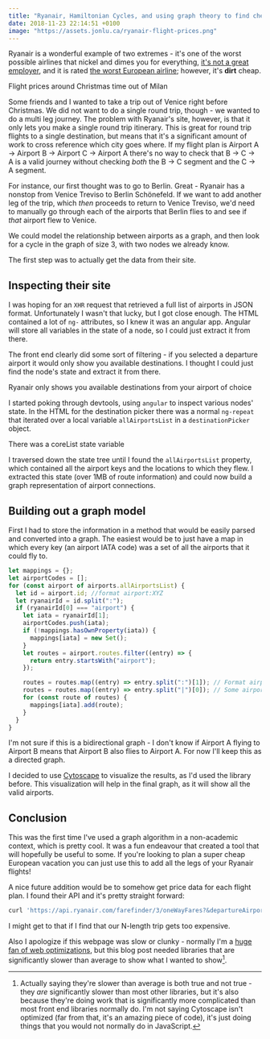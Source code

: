 ```yaml
---
title: "Ryanair, Hamiltonian Cycles, and using graph theory to find cheap flights"
date: 2018-11-23 22:14:51 +0100
image: "https://assets.jonlu.ca/ryanair-flight-prices.png"
---
```


<script
  src="https://code.jquery.com/jquery-3.3.1.min.js"
  integrity="sha256-FgpCb/KJQlLNfOu91ta32o/NMZxltwRo8QtmkMRdAu8="
  crossOrigin="anonymous"
></script>

Ryanair is a wonderful example of two extremes - it's one of the worst possible airlines that nickel and dimes you for everything, [it's not
a great employer](https://www.independent.co.uk/travel/news-and-advice/ryanair-strike-pilots-uk-ireland-flights-cancelled-why-latest-a8454161.html),
and it is rated [the worst European airline](https://www.independent.co.uk/travel/news-and-advice/worst-airline-which-ryanair-british-airways-survey-vueling-jet2-norwegian-united-singapore-airlines-a8113616.html);
however, it's **dirt** cheap.

<CustomImage file="ryanair-flight-prices" footnote="Ryanair flight prices" />

<p className={"footnote"}>Flight prices around Christmas time out of Milan</p>

Some friends and I wanted to take a trip out of Venice right before Christmas. We did not want to do a single round trip, though - we wanted to do a multi leg journey. The problem with Ryanair's site, however, is that it only lets you make a single round trip itinerary. This is great for round trip flights to a single destination, but means that it's a significant amount of work to cross reference which city goes where. If my flight plan is Airport A -> Airport B -> Airport C -> Airport A there's no way to check that B -> C -> A is a valid journey without checking _both_ the B -> C segment and the C -> A segment.

For instance, our first thought was to go to Berlin. Great - Ryanair has a nonstop from Venice Treviso to Berlin Schönefeld. If we want to add another leg of the trip, which _then_ proceeds to return to Venice Treviso, we'd need to manually go through each of the airports that Berlin flies to and see if _that_ airport flew to Venice.

We could model the relationship between airports as a graph, and then look for a cycle in the graph of size 3, with two nodes we already know.

The first step was to actually get the data from their site.

## Inspecting their site

I was hoping for an `XHR` request that retrieved a full list of airports in JSON format. Unfortunately I wasn't that lucky, but I got close enough. The HTML contained a lot of `ng-` attributes, so I knew it was an angular app. Angular will store all variables in the state of a node, so I could just extract it from there.

The front end clearly did some sort of filtering - if you selected a departure airport it would only show you available destinations. I thought I could just find the node's state and extract it from there.

<CustomImage file="ryanair-filtered-flight" footnote="Ryanair filtered prices" />

<p className={"footnote"}>Ryanair only shows you available destinations from your airport of choice</p>

I started poking through devtools, using `angular` to inspect various nodes' state. In the HTML for the destination picker there was a normal `ng-repeat` that iterated over a local variable `allAirportsList` in a `destinationPicker` object.

<CustomImage file="ryanair-filtered-html" footnote="Ryanair filtered HTML" />

<p className={"footnote"}>There was a coreList state variable</p>

I traversed down the state tree until I found the `allAirportsList` property, which contained all the airport keys and the locations to which they flew. I extracted this state (over 1MB of route information) and could now build a graph representation of airport connections.

## Building out a graph model

First I had to store the information in a method that would be easily parsed and converted into a graph. The easiest would be to just have a map in which every key (an airport IATA code) was a set of all the airports that it could fly to.

```js
let mappings = {};
let airportCodes = [];
for (const airport of airports.allAirportsList) {
  let id = airport.id; //format airport:XYZ
  let ryanairId = id.split(":");
  if (ryanairId[0] === "airport") {
    let iata = ryanairId[1];
    airportCodes.push(iata);
    if (!mappings.hasOwnProperty(iata)) {
      mappings[iata] = new Set();
    }
    let routes = airport.routes.filter((entry) => {
      return entry.startsWith("airport");
    });

    routes = routes.map((entry) => entry.split(":")[1]); // Format airport:XYZ
    routes = routes.map((entry) => entry.split("|")[0]); // Some airports have format airport:XYZ|XYZ City
    for (const route of routes) {
      mappings[iata].add(route);
    }
  }
}
```

I'm not sure if this is a bidirectional graph - I don't know if Airport A flying to Airport B means that Airport B also flies to Airport A. For now I'll keep this as a directed graph.

I decided to use [Cytoscape](https://cytoscape.org/) to visualize the results, as I'd used the library before. This visualization will help in the final graph, as it will show all the valid airports.

<RyanairApp />

## Conclusion

This was the first time I've used a graph algorithm in a non-academic context, which is pretty cool. It was a fun endeavour that created a tool that will hopefully be useful to some. If you're looking to plan a super cheap European vacation you can just use this to add all the legs of your Ryanair flights!

A nice future addition would be to somehow get price data for each flight plan. I found their API and it's pretty straight forward:

```bash
curl 'https://api.ryanair.com/farefinder/3/oneWayFares?&departureAirportIataCode=TSF&language=en&limit=16&market=en-gb&offset=0&outboundDepartureDateFrom=2018-10-04&outboundDepartureDateTo=2019-10-26&priceValueTo=150'
```

I might get to that if I find that our N-length trip gets too expensive.

Also I apologize if this webpage was slow or clunky - normally I'm a [huge fan of web optimizations](https://hackernoon.com/optimizing-a-static-site-d5ab6899f249), but this blog post needed libraries that are significantly slower than average to show what I wanted to show[^2].

[^1]: This graph is actually a more limited version of the problem - since every airport flies to TSF, we are artificially limiting the number of routes. Let's say that A, B, and C are in the graph that fly to TSF. Airport D does not fly to TSF, but it does fly to airport A, and airport B flies to D. This graph would not show us the (longer) route of TSF -> B -> D -> A -> TSF, as it requires that _all_ airports fly to TSF.

[^2]: Actually saying they're slower than average is both true and not true - they _are_ significantly slower than most other libraries, but it's also because they're doing work that is significantly more complicated than most front end libraries normally do. I'm not saying Cytoscape isn't optimized (far from that, it's an amazing piece of code), it's just doing things that you would not normally do in JavaScript.
